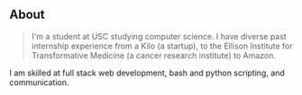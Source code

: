 ## About

> I'm a student at USC studying computer science. I have diverse past internship experience from a Kilo (a startup), to the Ellison Institute for Transformative Medicine (a cancer research institute) to Amazon.

I am skilled at full stack web development, bash and python scripting, and communication.